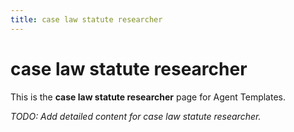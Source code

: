 ```yaml
---
title: case law statute researcher
---
```


# case law statute researcher

This is the **case law statute researcher** page for Agent Templates.

_TODO: Add detailed content for case law statute researcher._
